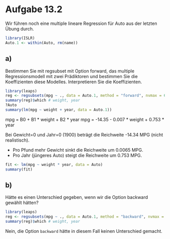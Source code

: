 # Aufgabe 13.2

Wir führen noch eine multiple lineare Regression für Auto aus der letzten Übung durch.

```R
library(ISLR)
Auto.1 <- within(Auto, rm(name))
```


## a)
Bestimmen Sie mit regsubset mit Option forward,
das multiple Regressionsmodell mit zwei Prädiktoren
und bestimmen Sie die Koeffizienten diese Modelles.
Interpretieren Sie die Koeffizienten.

```R
library(leaps)
reg <- regsubsets(mpg ~ ., data = Auto.1, method = "forward", nvmax = 6)
summary(reg)$which # weight, year
?Auto
summary(lm(mpg ~ weight + year, data = Auto.1))
```

mpg = B0 + B1 * weight + B2 * year
mpg = -14.35 - 0.007 * weight + 0.753 * year

Bei Gewicht=0 und Jahr=0 (1900) beträgt die Reichweite -14.34 MPG (nicht realistisch).

- Pro Pfund mehr Gewicht sinkt die Reichweite um 0.0065 MPG.
- Pro Jahr (jüngeres Auto) steigt die Reichweite um 0.753 MPG.

```R
fit <- lm(mpg ~ weight * year, data = Auto)
summary(fit)
```

## b)
Hätte es einen Unterschied gegeben, wenn wir die Option backward gewählt hätten?

```R
library(leaps)
reg <- regsubsets(mpg ~ ., data = Auto.1, method = "backward", nvmax = 6)
summary(reg)$which # weight, year
```

Nein, die Option `backward` hätte in diesem Fall keinen Unterschied gemacht.
